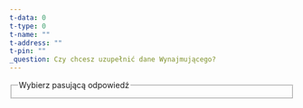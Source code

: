 ```yaml
---
t-data: 0
t-type: 0
t-name: ""
t-address: ""
t-pin: ""
_question: Czy chcesz uzupełnić dane Wynajmującego?
---
```



<fieldset>
  <legend>Wybierz pasującą odpowiedź</legend>
  <DataSelector
    name="t"
    selected={frontmatter["t-data"]}
    data={[
      frontmatter["t-type"],
      frontmatter["t-name"],
      frontmatter["t-address"],
      frontmatter["t-pin"],
    ]}
  />
</fieldset>